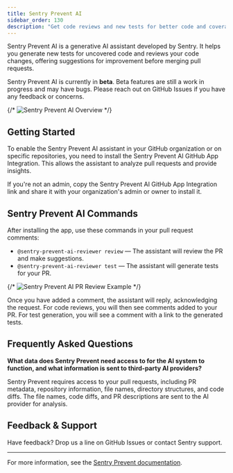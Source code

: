```yaml
---
title: Sentry Prevent AI
sidebar_order: 130
description: "Get code reviews and new tests for better code and coverage using Sentry Prevent AI."
---
```


Sentry Prevent AI is a generative AI assistant developed by Sentry. It helps you generate new tests for uncovered code and reviews your code changes, offering suggestions for improvement before merging pull requests.

<Alert>
  Sentry Prevent AI is currently in <strong>beta</strong>. Beta features are still a work in progress and may have bugs. Please reach out on GitHub Issues if you have any feedback or concerns.
</Alert>

{/* ![Sentry Prevent AI Overview](./img/sentry-prevent-ai-overview.png) */}

## Getting Started

To enable the Sentry Prevent AI assistant in your GitHub organization or on specific repositories, you need to install the Sentry Prevent AI GitHub App Integration. This allows the assistant to analyze pull requests and provide insights.

If you're not an admin, copy the Sentry Prevent AI GitHub App Integration link and share it with your organization's admin or owner to install it.

## Sentry Prevent AI Commands

After installing the app, use these commands in your pull request comments:

- `@sentry-prevent-ai-reviewer review` — The assistant will review the PR and make suggestions.
- `@sentry-prevent-ai-reviewer test` — The assistant will generate tests for your PR.

{/* ![Sentry Prevent AI PR Review Example](./img/sentry-prevent-ai-pr-review.png) */}

Once you have added a comment, the assistant will reply, acknowledging the request. For code reviews, you will then see comments added to your PR. For test generation, you will see a comment with a link to the generated tests.

## Frequently Asked Questions

**What data does Sentry Prevent need access to for the AI system to function, and what information is sent to third-party AI providers?**

Sentry Prevent requires access to your pull requests, including PR metadata, repository information, file names, directory structures, and code diffs. The file names, code diffs, and PR descriptions are sent to the AI provider for analysis.

## Feedback & Support

Have feedback? Drop us a line on GitHub Issues or contact Sentry support.

---

For more information, see the [Sentry Prevent documentation](https://docs.sentry.io/).